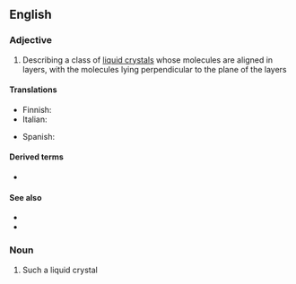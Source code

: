 ==English==

===Adjective===
{{en-adj|-}}

# {{lb|en|chemistry|physics}} Describing a class of [[liquid crystal]]s whose molecules are aligned in layers, with the molecules lying perpendicular to the plane of the layers

====Translations====
{{trans-top|if a class of liquid crystals whose molecules are aligned in layers}}
* Finnish: {{t|fi|smektinen}}
* Italian: {{t|it|smectico}}
{{trans-mid}}
* Spanish: {{t|es|esmético|m}}
{{trans-bottom}}

====Derived terms====
* {{l|en|smectic phase}}

====See also====
* {{l|en|cholesteric}}
* {{l|en|nematic}}

===Noun===
{{en-noun}}

# Such a liquid crystal